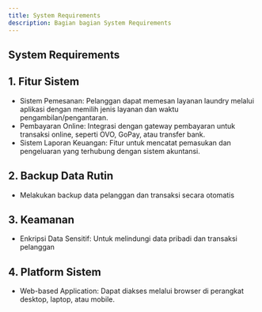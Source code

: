 ```yaml
---
title: System Requirements
description: Bagian bagian System Requirements
---
```


## System Requirements

## 1. Fitur Sistem 
  * Sistem Pemesanan: Pelanggan dapat memesan layanan laundry melalui aplikasi dengan memilih jenis layanan dan waktu pengambilan/pengantaran.
  * Pembayaran Online: Integrasi dengan gateway pembayaran untuk transaksi online, seperti OVO, GoPay, atau transfer bank.
  * Sistem Laporan Keuangan: Fitur untuk mencatat pemasukan dan pengeluaran yang terhubung dengan sistem akuntansi.

## 2. Backup Data Rutin 
  * Melakukan backup data pelanggan dan transaksi secara otomatis

## 3. Keamanan
  * Enkripsi Data Sensitif: Untuk melindungi data pribadi dan transaksi pelanggan

## 4. Platform Sistem
  * Web-based Application: Dapat diakses melalui browser di perangkat desktop, laptop, atau mobile.
